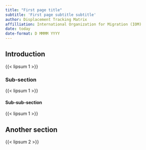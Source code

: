 ```yaml
---
title: "First page title"
subtitle: 'First page subtitle subtitle'
author: Displacement Tracking Matrix
affilliation: International Organization for Migration (IOM)
date: today
date-format: D MMMM YYYY
---
```


## Introduction

{{< lipsum 1 >}}

### Sub-section

{{< lipsum 1 >}}

#### Sub-sub-section

{{< lipsum 1 >}}


## Another section

{{< lipsum 2 >}}
